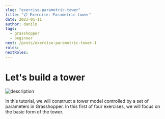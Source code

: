 ```yaml
---
slug: "exercise-parametric-tower"
title: "📋 Exercise: Parametric tower"
date: 2023-01-11
author: daniln
tags:
  - grasshopper
  - beginner
next: /posts/exercise-parametric-tower-1
roles:
nextRoles:
---
```


# Let's build a tower

![description](/images/4-4-1.gif)

In this tutorial, we will construct a tower model controlled by a set of parameters in Grasshopper. In this first of four exercises, we will focus on the basic form of the tower.